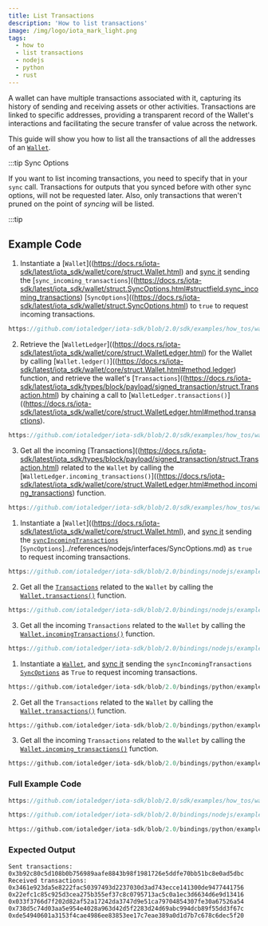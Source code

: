 ```yaml
---
title: List Transactions
description: 'How to list transactions'
image: /img/logo/iota_mark_light.png
tags:
  - how to
  - list transactions
  - nodejs
  - python
  - rust
---
```



A wallet can have multiple transactions associated with it, capturing its history of sending and receiving assets
or other activities. Transactions are linked to specific addresses, providing a transparent record of the Wallet's
interactions and facilitating the secure transfer of value across the network.

This guide will show you how to list all the transactions of all the addresses of an
[`Wallet`](../../references/nodejs/classes/Wallet.md).

:::tip Sync Options

If you want to list incoming transactions, you need to specify that in your `sync` call.
Transactions for outputs that you synced before with other sync options, will not be requested later.
Also, only transactions that weren't pruned on the point of _syncing_ will be listed.

:::tip

## Example Code

<Tabs groupId="language" queryString>
<TabItem value="rust" label="Rust">

1. Instantiate a [`Wallet`]((https://docs.rs/iota-sdk/latest/iota_sdk/wallet/core/struct.Wallet.html)
    and [sync it](./check-balance.mdx) sending the [`sync_incoming_transactions`]((https://docs.rs/iota-sdk/latest/iota_sdk/wallet/struct.SyncOptions.html#structfield.sync_incoming_transactions)
    [`SyncOptions`]((https://docs.rs/iota-sdk/latest/iota_sdk/wallet/struct.SyncOptions.html) to `true`
    to request incoming transactions.

<div className={'hide-code-block-extras'}>

```rust reference
https://github.com/iotaledger/iota-sdk/blob/2.0/sdk/examples/how_tos/wallet/list_transactions.rs#L28-L33
```

</div>

2. Retrieve the [`WalletLedger`]((https://docs.rs/iota-sdk/latest/iota_sdk/wallet/core/struct.WalletLedger.html)
    for the Wallet by calling [`Wallet.ledger()`]((https://docs.rs/iota-sdk/latest/iota_sdk/wallet/core/struct.Wallet.html#method.ledger)
    function, and retrieve the wallet's [`Transactions`]((https://docs.rs/iota-sdk/latest/iota_sdk/types/block/payload/signed_transaction/struct.Transaction.html)
    by chaining a call to [`WalletLedger.transactions()`]((https://docs.rs/iota-sdk/latest/iota_sdk/wallet/core/struct.WalletLedger.html#method.transactions).

<div className={'hide-code-block-extras'}>

```rust reference
https://github.com/iotaledger/iota-sdk/blob/2.0/sdk/examples/how_tos/wallet/list_transactions.rs#L37-L39
```

</div>

3. Get all the incoming [Transactions]((https://docs.rs/iota-sdk/latest/iota_sdk/types/block/payload/signed_transaction/struct.Transaction.html)
    related to the `Wallet` by calling the
   [`WalletLedger.incoming_transactions()`]((https://docs.rs/iota-sdk/latest/iota_sdk/wallet/core/struct.WalletLedger.html#method.incoming_transactions)
   function.

<div className={'hide-code-block-extras'}>

```rust reference
https://github.com/iotaledger/iota-sdk/blob/2.0/sdk/examples/how_tos/wallet/list_transactions.rs#L43-L45
```

</div>

</TabItem>
<TabItem value="typescript-node" label="Typescript (Node.js)">

1. Instantiate a [`Wallet`]((https://docs.rs/iota-sdk/latest/iota_sdk/wallet/core/struct.Wallet.html),
    and [sync it](./check-balance.mdx) sending the [`syncIncomingTransactions`](../../references/nodejs/interfaces/SyncOptions.md#syncincomingtransactions)
    [`SyncOptions`]../references/nodejs/interfaces/SyncOptions.md) as `true`
    to request incoming transactions.

<div className={'hide-code-block-extras'}>

```typescript reference
https://github.com/iotaledger/iota-sdk/blob/2.0/bindings/nodejs/examples/how_tos/wallet/list-transactions.ts#L24
```

</div>

2. Get all the [`Transactions`](../../references/nodejs/classes/Transaction.md)
   related to the `Wallet` by calling the
   [`Wallet.transactions()`](../../references/nodejs/classes/Wallet.md#transactions) function.

<div className={'hide-code-block-extras'}>

```typescript reference
https://github.com/iotaledger/iota-sdk/blob/2.0/bindings/nodejs/examples/how_tos/wallet/list-transactions.ts#L26-L29
```

</div>

3. Get all the incoming `Transactions` related to the `Wallet` by calling the
   [`Wallet.incomingTransactions()`](../../references/nodejs/classes/Wallet.md#incomingtransactions) function.

<div className={'hide-code-block-extras'}>

```typescript reference
https://github.com/iotaledger/iota-sdk/blob/2.0/bindings/nodejs/examples/how_tos/wallet/list-transactions.ts#L31-L35
```

</div>

</TabItem>
<TabItem value="python" label="Python">

1. Instantiate a [`Wallet`](../../references/python/iota_sdk/wallet/wallet.md),
    and [sync it](./check-balance.mdx) sending the `syncIncomingTransactions`
    [`SyncOptions`](../../references/nodejs/interfaces/SyncOptions.md) as `True`
    to request incoming transactions.

<div className={'hide-code-block-extras'}>

```python reference
https://github.com/iotaledger/iota-sdk/blob/2.0/bindings/python/examples/how_tos/wallet/list_transactions.py#L13
```

</div>

2. Get all the `Transactions` related to the `Wallet` by calling the
   [`Wallet.transactions()`](../../references/python/iota_sdk/wallet/wallet.md#transactions)
   function.

<div className={'hide-code-block-extras'}>

```python reference
https://github.com/iotaledger/iota-sdk/blob/2.0/bindings/python/examples/how_tos/wallet/list_transactions.py#L16
```

</div>

3. Get all the incoming `Transactions` related to the `Wallet` by calling the
   [`Wallet.incoming_transactions()`](../../references/python/iota_sdk/wallet/wallet.md#incoming_transactions)
   function.

<div className={'hide-code-block-extras'}>

```python reference
https://github.com/iotaledger/iota-sdk/blob/2.0/bindings/python/examples/how_tos/wallet/list_transactions.py#L23
```

</div>

</TabItem>
</Tabs>

### Full Example Code

<Tabs groupId="language" queryString>
<TabItem value="rust" label="Rust">

```rust reference
https://github.com/iotaledger/iota-sdk/blob/2.0/sdk/examples/how_tos/wallet/list_transactions.rs
```

</TabItem>
<TabItem value="typescript-node" label="Typescript (Node.js)">

```typescript reference
https://github.com/iotaledger/iota-sdk/blob/2.0/bindings/nodejs/examples/how_tos/wallet/list-transactions.ts
```

</TabItem>
<TabItem value="python" label="Python">

```python reference
https://github.com/iotaledger/iota-sdk/blob/2.0/bindings/python/examples/how_tos/wallet/list_transactions.py
```

</TabItem>
</Tabs>

### Expected Output

```plaintext
Sent transactions:
0x3b92c80c5d108b0b756989aafe8843b98f1981726e5ddfe70bb51bc8e0ad5dbc
Received transactions:
0x3461e923da5e8222fac50397493d2237030d3ad743ecce141300de9477441756
0x22efc1c85c925d3cea275b355ef37c8c0795713ac5c0a1ec3d6634d6e9d13416
0x033f3766d7f202d82af52a17242da3747d9e51ca79704854307fe30a67526a54
0x738d5c74d03aa5e954e4028a963d42d5f2283d24d69abc994dcb89f55dd3f67c
0xde54940601a3153f4cae4986ee83853ee17c7eae389a0d1d7b7c678c6dec5f20
```
